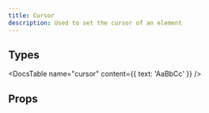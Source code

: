 ```yaml
---
title: Cursor
description: Used to set the cursor of an element
---
```


## Types

<DocsTable
  name="cursor"
  content={{
    text: 'AaBbCc'
  }}
/>

## Props

<DocsTable 
  type="props"
  name="cursor"
/>